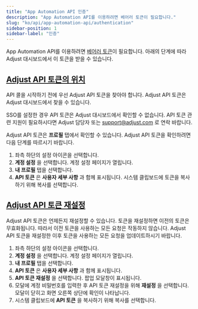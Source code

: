```yaml
---
title: "App Automation API 인증"
description: "App Automation API를 이용하려면 베어러 토큰이 필요합니다."
slug: "ko/api/app-automation-api/authentication"
sidebar-position: 1
sidebar-label: "인증"
---
```


App Automation API를 이용하려면 [베어러 토큰](https://developer.mozilla.org/en-US/docs/Web/HTTP/Authentication)이 필요합니다. 아래의 단계에 따라 Adjust 대시보드에서 이 토큰을 받을 수 있습니다.

## [Adjust API 토큰의 위치](find-your-adjust-api-token)

API 콜을 시작하기 전에 우선 Adjust API 토큰을 찾아야 합니다. Adjust API 토큰은 Adjust 대시보드에서 찾을 수 있습니다.

<Callout type="important">

SSO를 설정한 경우 API 토큰은 Adjust 대시보드에서 확인할 수 없습니다. API 토큰 관련 지원이 필요하시다면 Adjust 담당자 또는 [support@adjust.com](mailto:support@adjust.com) 로 연락 바랍니다.

</Callout>

Adjust API 토큰은 **프로필** 탭에서 확인할 수 있습니다. Adjust API 토큰을 확인하려면 다음 단계를 따르시기 바랍니다.

1. 좌측 하단의 설정 아이콘을 선택합니다.
2. **계정 설정** 을 선택합니다. 계정 설정 페이지가 열립니다.
3. **내 프로필** 탭을 선택합니다.
4. **API 토큰** 은 **사용자 세부 사항** 과 함께 표시됩니다. 시스템 클립보드에 토큰을 복사하기 위해 복사를 선택합니다.

## [Adjust API 토큰 재설정](reset-your-adjust-api-token)

Adjust API 토큰은 언제든지 재설정할 수 있습니다. 토큰을 재설정하면 이전의 토큰은 무효화됩니다. 따라서 이전 토큰을 사용하는 모든 요청은 작동하지 않습니다. Adjust API 토큰을 재설정한 이후 토큰을 사용하는 모든 요청을 업데이트하시기 바랍니다.

1. 좌측 하단의 설정 아이콘을 선택합니다.
2. **계정 설정** 을 선택합니다. 계정 설정 페이지가 열립니다.
3. **내 프로필** 탭을 선택합니다.
4. **API 토큰** 은 **사용자 세부 사항** 과 함께 표시됩니다.
5. **API 토큰 재설정** 을 선택합니다. 팝업 모달창이 표시됩니다.
6. 모달에 계정 비밀번호를 입력한 후 API 토큰 재설정을 위해 **재설정** 을 선택합니다. 모달이 닫히고 화면 오른쪽 상단에 확인이 나타납니다.
7. 시스템 클립보드에 **API 토큰** 을 복사하기 위해 복사를 선택합니다.
